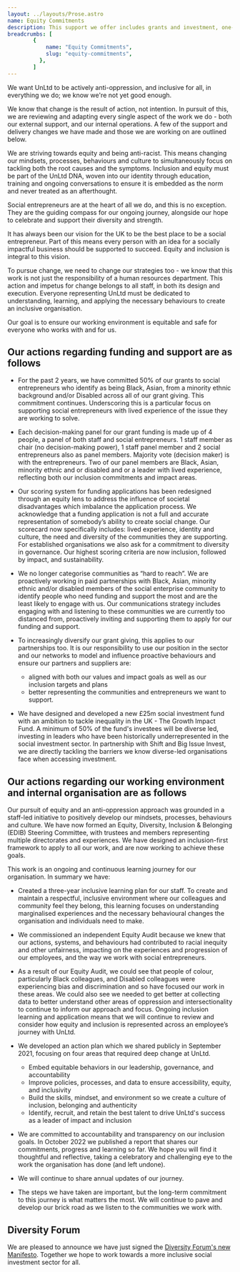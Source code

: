 ```yaml
---
layout: ../layouts/Prose.astro
name: Equity Commitments
description: This support we offer includes grants and investment, one-to-one coaching and guidance, mentorship and legal advice opportunities. We carry out research, tell stories of social entrepreneurs and their impact, host events, and influence policy makers to create a supportive public environment for the incredible work of our social entrepreneurs
breadcrumbs: [
        {
            name: "Equity Commitments",
            slug: "equity-commitments",
          },
        ]
---
```


We want UnLtd to be actively anti-oppression, and inclusive for all, in everything we do; we know we're not yet good enough.

We know that change is the result of action, not intention. In pursuit of this, we are reviewing and adapting every single aspect of the work we do - both our external support, and our internal operations. A few of the support and delivery changes we have made and those we are working on are outlined below.

We are striving towards equity and being anti-racist. This means changing our mindsets, processes, behaviours and culture to simultaneously focus on tackling both the root causes and the symptoms. Inclusion and equity must be part of the UnLtd DNA, woven into our identity through education, training and ongoing conversations to ensure it is embedded as the norm and never treated as an afterthought.

Social entrepreneurs are at the heart of all we do, and this is no exception. They are the guiding compass for our ongoing journey, alongside our hope to celebrate and support their diversity and strength.

It has always been our vision for the UK to be the best place to be a social entrepreneur. Part of this means every person with an idea for a socially impactful business should be supported to succeed. Equity and inclusion is integral to this vision.

To pursue change, we need to change our strategies too - we know that this work is not just the responsibility of a human resources department. This action and impetus for change belongs to all staff, in both its design and execution. Everyone representing UnLtd must be dedicated to understanding, learning, and applying the necessary behaviours to create an inclusive organisation.

Our goal is to ensure our working environment is equitable and safe for everyone who works with and for us.

## Our actions regarding funding and support are as follows

- For the past 2 years, we have committed 50% of our grants to social entrepreneurs who identify as being Black, Asian, from a minority ethnic background and/or Disabled across all of our grant giving. This commitment continues. Underscoring this is a particular focus on supporting social entrepreneurs with lived experience of the issue they are working to solve.

- Each decision-making panel for our grant funding is made up of 4 people, a panel of both staff and social entrepreneurs. 1 staff member as chair (no decision-making power), 1 staff panel member  and 2 social entrepreneurs also as panel members. Majority vote (decision maker) is with the entrepreneurs. Two of our panel members are Black, Asian, minority ethnic and or disabled and or a leader with lived experience, reflecting both our inclusion commitments and impact areas.

- Our scoring system for funding applications has been redesigned through an equity lens to address the influence of societal disadvantages which imbalance the application process. We acknowledge that a funding application is not a full and accurate representation of somebody’s ability to create social change. Our scorecard now specifically includes: lived experience, identity and culture, the need and diversity of the communities they are supporting. For established organisations we also ask for a commitment to diversity in governance. Our highest scoring criteria are now inclusion, followed by impact, and sustainability.

- We no longer categorise communities as “hard to reach”. We are proactively working in paid partnerships with Black, Asian, minority ethnic and/or disabled members of the social enterprise community to identify people who need funding and support the most and are the least likely to engage with us. Our communications strategy includes engaging with and listening to these communities we are currently too distanced from, proactively inviting and supporting them to apply for our funding and support.

- To increasingly diversify our grant giving, this applies to our partnerships too. It is our responsibility to use our position in the sector and our networks to model and influence proactive behaviours and ensure our partners and suppliers are:
  - aligned with both our values and impact goals as well as our inclusion targets and plans
  - better representing the communities and entrepreneurs we want to support.

- We have designed and developed a new £25m social investment fund with an ambition to tackle inequality in the UK - The Growth Impact Fund. A minimum of 50% of the fund's investees will be diverse led, investing in leaders who have been historically underrepresented in the social investment sector. In partnership with Shift and Big Issue Invest, we are directly tackling the barriers we know diverse-led organisations face when accessing investment.

## Our actions regarding our working environment and internal organisation are as follows

Our pursuit of equity and an anti-oppression approach was grounded in a staff-led initiative to positively develop our mindsets, processes, behaviours and culture. We have now formed an Equity, Diversity, Inclusion & Belonging (EDIB) Steering Committee, with trustees and members representing multiple directorates and experiences. We have designed an inclusion-first framework to apply to all our work, and are now working to achieve these goals.

This work is an ongoing and continuous learning journey for our organisation. In summary we have:

- Created a three-year inclusive learning plan for our staff. To create and maintain a respectful, inclusive environment where our colleagues and community feel they belong, this learning focuses on understanding marginalised experiences and the necessary behavioural changes the organisation and individuals need to make.

- We commissioned an independent Equity Audit because we knew that our actions, systems, and behaviours had contributed to racial inequity and other unfairness, impacting on the experiences and progression of our employees, and the way we work with social entrepreneurs.

- As a result of our Equity Audit, we could see that people of colour, particularly Black colleagues, and Disabled colleagues were experiencing bias and discrimination and so have focused our work in these areas. We could also see we needed to get better at collecting data to better understand other areas of oppression and intersectionality to continue to inform our approach and focus. Ongoing inclusion learning and application means that we will continue to review and consider how equity and inclusion is represented across an employee’s journey with UnLtd.

- We developed an action plan which we shared publicly in September 2021, focusing on four areas that required deep change at UnLtd.
  - Embed equitable behaviors in our leadership, governance, and accountability
  - Improve policies, processes, and data to ensure accessibility, equity, and inclusivity
  - Build the skills, mindset, and environment so we create a culture of inclusion, belonging and authenticity
  - Identify, recruit, and retain the best talent to drive UnLtd's success as a leader of impact and inclusion

- We are committed to accountability and transparency on our inclusion goals. In October 2022 we published a report that shares our commitments, progress and learning so far. We hope you will find it thoughtful and reflective, taking a celebratory and challenging eye to the work the organisation has done (and left undone).

- We will continue to share annual updates of our journey.  

- The steps we have taken are important, but the long-term commitment to this journey is what matters the most.  We will continue to pave and develop our brick road as we listen to the communities we work with.

## Diversity Forum
We are pleased to announce we have just signed the [Diversity Forum's new Manifesto](https://www.diversityforum.org.uk/manifesto). Together we hope to work towards a more inclusive social investment sector for all.